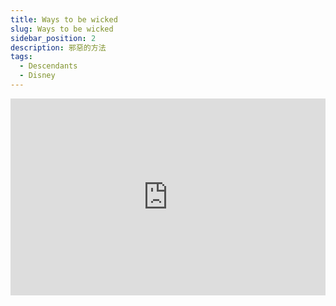 ---
title: Ways to be wicked
slug: Ways to be wicked
sidebar_position: 2
description: 邪惡的方法
tags:
  - Descendants
  - Disney
---


<iframe width="100%" height="315" src="https://www.youtube.com/embed/Qy2HSDoBNc8" title="YouTube video player" frameborder="0" allow="accelerometer; autoplay; clipboard-write; encrypted-media; gyroscope; picture-in-picture; web-share" allowfullscreen></iframe>